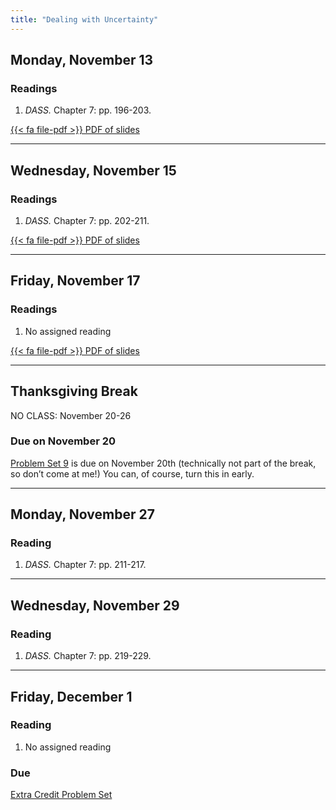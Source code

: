 ```yaml
---
title: "Dealing with Uncertainty"
---
```


[//]: <> (Need to write intro)

## Monday, November 13

### Readings 

1. *DASS.* Chapter 7: pp. 196-203.

[<span class="btn btn-danger">{{< fa file-pdf >}} PDF of slides </span></p>](https://agnesscott.instructure.com/files/616669/download?download_frd=1)




---


## Wednesday, November 15

### Readings 

1. *DASS.* Chapter 7: pp. 202-211.


[<span class="btn btn-danger">{{< fa file-pdf >}} PDF of slides </span></p>](https://agnesscott.instructure.com/files/616645/download?download_frd=1)


---


## Friday, November 17

### Readings 

1. No assigned reading


[<span class="btn btn-danger">{{< fa file-pdf >}} PDF of slides </span></p>](https://agnesscott.instructure.com/files/617905/download?download_frd=1)


---

## Thanksgiving Break

NO CLASS: November 20-26

### Due	on November 20

[Problem Set 9](/assignment/pset9.qmd) is due on November 20th (technically not part of the break, so don't come at me!) You can, of course, turn this in early.



---


## Monday, November 27

### Reading

1. *DASS.* Chapter 7: pp. 211-217.

---


## Wednesday, November 29

### Reading

1. *DASS.* Chapter 7: pp. 219-229.

---


## Friday, December 1

### Reading

1. No assigned reading

### Due

[Extra Credit Problem Set](/assignment/pset-extra.qmd)


